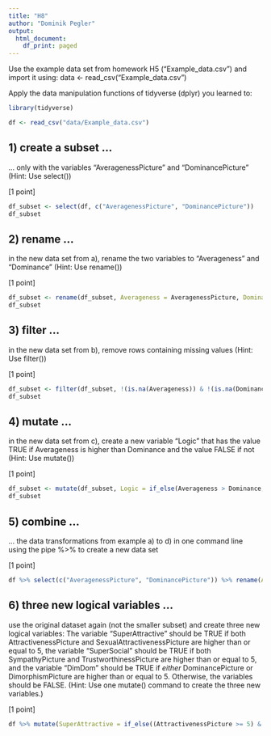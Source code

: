 ```yaml
---
title: "H8"
author: "Dominik Pegler"
output:
  html_document:
    df_print: paged
---
```


Use the example data set from homework H5 (“Example_data.csv”) and import it using: data <- read_csv("Example_data.csv")

Apply the data manipulation functions of tidyverse (dplyr) you learned to:


```r
library(tidyverse)

df <- read_csv("data/Example_data.csv")
```

## 1) create a subset ... 
... only with the variables "AveragenessPicture" and "DominancePicture" (Hint: Use select())

[1 point]

```r
df_subset <- select(df, c("AveragenessPicture", "DominancePicture"))
df_subset
```


## 2) rename ...

in the new data set from a), rename the two variables to "Averageness" and "Dominance" (Hint: Use rename())

[1 point]

```r
df_subset <- rename(df_subset, Averageness = AveragenessPicture, Dominance = DominancePicture)
df_subset
```

## 3) filter ... 

in the new data set from b), remove rows containing missing values (Hint: Use filter()) 

[1 point]

```r
df_subset <- filter(df_subset, !(is.na(Averageness)) & !(is.na(Dominance)))
df_subset
```

## 4) mutate ...

in the new data set from c), create a new variable "Logic" that has the value TRUE if Averageness is higher than Dominance and the value FALSE if not (Hint: Use mutate()) 

[1 point]

```r

df_subset <- mutate(df_subset, Logic = if_else(Averageness > Dominance, TRUE, FALSE))
df_subset

```


## 5) combine ...

... the data transformations from example a) to d) in one command line using the pipe %>% to create a new data set

[1 point]

```r

df %>% select(c("AveragenessPicture", "DominancePicture")) %>% rename(Averageness = AveragenessPicture, Dominance = DominancePicture) %>% filter( !(is.na(Averageness)) & !(is.na(Dominance))) %>% mutate(Logic = if_else(Averageness > Dominance, TRUE, FALSE))

```


## 6) three new logical variables ...

use the original dataset again (not the smaller subset) and create three new logical variables: The variable "SuperAttractive" should be TRUE if both AttractivenessPicture and SexualAttractivenessPicture are higher than or equal to 5, the variable "SuperSocial" should be TRUE if both SympathyPicture and TrustworthinessPicture are higher than or equal to 5, and the variable "DimDom" should be TRUE if _either_ DominancePicture or DimorphismPicture are higher than or equal to 5. Otherwise, the variables should be FALSE. (Hint: Use one mutate() command to create the three new variables.) 

[1 point]

```r
df %>% mutate(SuperAttractive = if_else((AttractivenessPicture >= 5) & (SexualAttractivenessPicture>= 5), TRUE, FALSE), SuperSocial = if_else((SympathyPicture >= 5) & (TrustworthinessPicture>= 5), TRUE, FALSE), DimDom = if_else((DominancePicture >= 5) | (DimorphismPicture >= 5), TRUE, FALSE))
```

